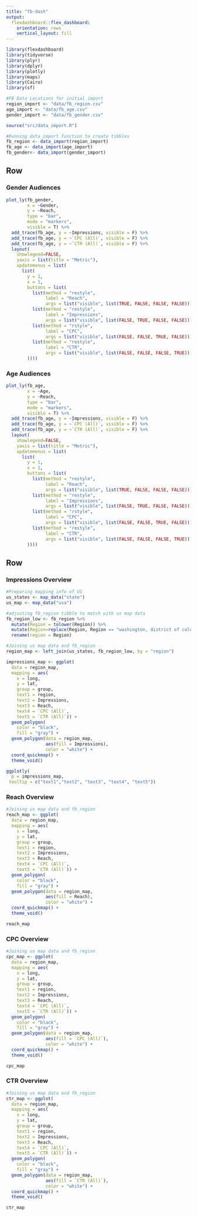 ```yaml
---
title: "fb-dash"
output: 
  flexdashboard::flex_dashboard:
    orientation: rows
    vertical_layout: fill
---
```


```r
library(flexdashboard)
library(tidyverse)
library(plyr)
library(dplyr)
library(plotly)
library(maps)
library(Cairo)
library(sf)

#FB Data Locations for initial import
region_import <- "data/fb_region.csv"
age_import <- "data/fb_age.csv"
gender_import <- "data/fb_gender.csv"

source("src/data_import.R")

#Running data_import function to create tibbles
fb_region <- data_import(region_import)
fb_age <- data_import(age_import)
fb_gender<- data_import(gender_import)

```

Row
-----------------------------
### Gender Audiences

```r
plot_ly(fb_gender, 
        x = ~Gender, 
        y = ~Reach, 
        type = "bar", 
        mode = "markers",
        visible = T) %>%
  add_trace(fb_age, y = ~Impressions, visible = F) %>%
  add_trace(fb_age, y = ~`CPC (All)`, visible = F) %>%
  add_trace(fb_age, y = ~`CTR (All)`, visible = F) %>% 
  layout(
    showlegend=FALSE,
    yaxis = list(title = "Metric"),
    updatemenus = list(
      list(
        y = 1,
        x = 1,
        buttons = list(
          list(method = "restyle",
               label = "Reach",
               args = list("visible", list(TRUE, FALSE, FALSE, FALSE))),
          list(method = "restyle",
               label = "Impressions",
               args = list("visible", list(FALSE, TRUE, FALSE, FALSE))),
          list(method = "rstyle",
               label = "CPC",
               args = list("visible", list(FALSE, FALSE, TRUE, FALSE))),
          list(method = "restyle",
               label = "CTR",
               args = list("visible", list(FALSE, FALSE, FALSE, TRUE)))
        ))))
```

### Age Audiences

```r
plot_ly(fb_age, 
        x = ~Age, 
        y = ~Reach, 
        type = "bar", 
        mode = "markers",
        visible = T) %>%
  add_trace(fb_age, y = ~Impressions, visible = F) %>%
  add_trace(fb_age, y = ~`CPC (All)`, visible = F) %>%
  add_trace(fb_age, y = ~`CTR (All)`, visible = F) %>% 
  layout(
    showlegend=FALSE,
    yaxis = list(title = "Metric"),
    updatemenus = list(
      list(
        y = 1,
        x = 1,
        buttons = list(
          list(method = "restyle",
               label = "Reach",
               args = list("visible", list(TRUE, FALSE, FALSE, FALSE))),
          list(method = "restyle",
               label = "Impressions",
               args = list("visible", list(FALSE, TRUE, FALSE, FALSE))),
          list(method = "rstyle",
               label = "CPC",
               args = list("visible", list(FALSE, FALSE, TRUE, FALSE))),
          list(method = "restyle",
               label = "CTR",
               args = list("visible", list(FALSE, FALSE, FALSE, TRUE)))
        ))))
```

Row {.tabset} 
------------------------------

### Impressions Overview
```r
#Preparing mapping info of US
us_states <- map_data("state")
us_map <- map_data("usa")

#adjusting fb_region tibble to match with us map data
fb_region_low <- fb_region %>% 
  mutate(Region = tolower(Region)) %>% 
  mutate(Region=replace(Region, Region == "washington, district of columbia", "district of columbia")) %>% 
  rename(region = Region)

#Joining us map data and fb_region 
region_map <- left_join(us_states, fb_region_low, by = "region")

impressions_map <- ggplot(
  data = region_map, 
  mapping = aes(
    x = long, 
    y = lat,
    group = group, 
    text1 = region,
    text2 = Impressions,
    text3 = Reach,
    text4 = `CPC (All)`,
    text5 = `CTR (All)`)) +
  geom_polygon(
    color = "black", 
    fill = "gray") +
  geom_polygon(data = region_map, 
               aes(fill = Impressions),
               color = "white") +
  coord_quickmap() +
  theme_void()

ggplotly(
  p = impressions_map,
 tooltip = c("text1","text2", "text3", "text4", "text5"))
```

### Reach Overview
```r
#Joining us map data and fb_region 
reach_map <- ggplot(
  data = region_map, 
  mapping = aes(
    x = long, 
    y = lat,
    group = group, 
    text1 = region,
    text2 = Impressions,
    text3 = Reach,
    text4 = `CPC (All)`,
    text5 = `CTR (All)`)) +
  geom_polygon(
    color = "black", 
    fill = "gray") +
  geom_polygon(data = region_map, 
               aes(fill = Reach),
               color = "white") +
  coord_quickmap() +
  theme_void()

reach_map
```

### CPC Overview
```r
#Joining us map data and fb_region 
cpc_map <- ggplot(
  data = region_map, 
  mapping = aes(
    x = long, 
    y = lat,
    group = group, 
    text1 = region,
    text2 = Impressions,
    text3 = Reach,
    text4 = `CPC (All)`,
    text5 = `CTR (All)`)) +
  geom_polygon(
    color = "black", 
    fill = "gray") +
  geom_polygon(data = region_map, 
               aes(fill = `CPC (All)`),
               color = "white") +
  coord_quickmap() +
  theme_void()

cpc_map
```

### CTR Overview
```r
#Joining us map data and fb_region 
ctr_map <- ggplot(
  data = region_map, 
  mapping = aes(
    x = long, 
    y = lat,
    group = group, 
    text1 = region,
    text2 = Impressions,
    text3 = Reach,
    text4 = `CPC (All)`,
    text5 = `CTR (All)`)) +
  geom_polygon(
    color = "black", 
    fill = "gray") +
  geom_polygon(data = region_map, 
               aes(fill = `CTR (All)`),
               color = "white") +
  coord_quickmap() +
  theme_void()

ctr_map
```